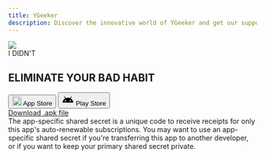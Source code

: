 ```yaml
---
title: YGeeker
description: Discover the innovative world of YGeeker and get our support.
---
```



<section className="flex min-h-[70vh] sm:min-h-[50vh] flex-col items-center justify-center px-3 sm:px-0">
	<div className="flex h-28 w-28 items-center justify-center rounded-xl bg-blue-600 overflow-hidden">
		<img className="w-full" src="/image/product/ididnt.png" />
    </div>
    <span className="mt-2 text-xl font-bold text-slate-600">I DIDN'T</span>
    <h1 className="mt-8 text-center text-3xl font-bold text-slate-500 sm:text-6xl font-koulen">
    	<span className="text-green-600">ELIMINATE</span>
    	YOUR BAD HABIT
    </h1>
    <div className="mt-8 flex space-x-4">
    	<button className="flex space-x-2 rounded-full bg-gray-200 px-6 py-2 text-black hover:bg-gray-400">
    		<img height="19" width="19" src="/icon/apple.svg" />
    		App Store
    	</button>
    	<button className="flex space-x-2 rounded-full bg-gray-200 px-6 py-2 text-black hover:bg-gray-400">
    		<svg
    			xmlns="http://www.w3.org/2000/svg"
    			height="24"
    			viewBox="0 -960 960 960"
    			width="24"
    		>
    			<path d="M40-240q9-107 65.5-197T256-580l-74-128q-6-9-3-19t13-15q8-5 18-2t16 12l74 128q86-36 180-36t180 36l74-128q6-9 16-12t18 2q10 5 13 15t-3 19l-74 128q94 53 150.5 143T920-240H40Zm240-110q21 0 35.5-14.5T330-400q0-21-14.5-35.5T280-450q-21 0-35.5 14.5T230-400q0 21 14.5 35.5T280-350Zm400 0q21 0 35.5-14.5T730-400q0-21-14.5-35.5T680-450q-21 0-35.5 14.5T630-400q0 21 14.5 35.5T680-350Z" />
    		</svg>
    		Play Store
    	</button>
    </div>
    <div className="mt-4 py-2">
    	<a href="#apk-link" className="text-blue-500 hover:underline">
    		Download .apk file
    	</a>
    </div>

</section>

<section className="flex justify-center bg-blue-400 p-12 text-white">
	<div className="max-w-[900px] text-center">
		<div className="text-lg">
			The app-specific shared secret is a unique code to receive receipts
			for only this app's auto-renewable subscriptions. You may want to
			use an app-specific shared secret if you're transferring this app to
			another developer, or if you want to keep your primary shared secret
			private.
		</div>
	</div>
</section>
